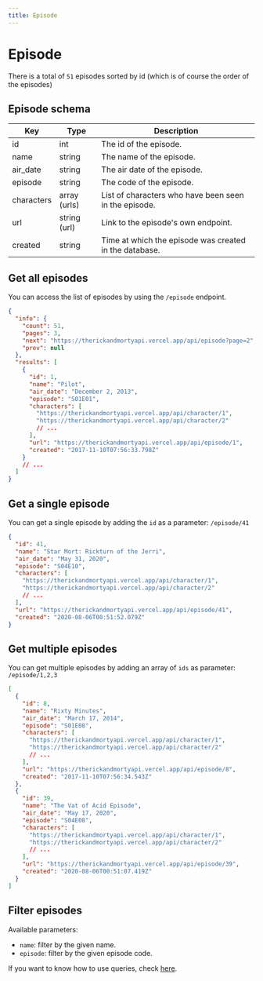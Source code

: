 ```yaml
---
title: Episode
---
```



# Episode

There is a total of `51` episodes sorted by id (which is of course the order of the episodes)

## Episode schema

| Key        | Type         | Description                                            |
| ---------- | ------------ | ------------------------------------------------------ |
| id         | int          | The id of the episode.                                 |
| name       | string       | The name of the episode.                               |
| air_date   | string       | The air date of the episode.                           |
| episode    | string       | The code of the episode.                               |
| characters | array (urls) | List of characters who have been seen in the episode.  |
| url        | string (url) | Link to the episode's own endpoint.                    |
| created    | string       | Time at which the episode was created in the database. |

## Get all episodes

You can access the list of episodes by using the `/episode` endpoint.

<Query endpoint="/episode" />

```json
{
  "info": {
    "count": 51,
    "pages": 3,
    "next": "https://therickandmortyapi.vercel.app/api/episode?page=2",
    "prev": null
  },
  "results": [
    {
      "id": 1,
      "name": "Pilot",
      "air_date": "December 2, 2013",
      "episode": "S01E01",
      "characters": [
        "https://therickandmortyapi.vercel.app/api/character/1",
        "https://therickandmortyapi.vercel.app/api/character/2"
        // ...
      ],
      "url": "https://therickandmortyapi.vercel.app/api/episode/1",
      "created": "2017-11-10T07:56:33.798Z"
    }
    // ...
  ]
}
```

## Get a single episode

You can get a single episode by adding the `id` as a parameter: `/episode/41`

<Query endpoint="/episode/41" />

```json
{
  "id": 41,
  "name": "Star Mort: Rickturn of the Jerri",
  "air_date": "May 31, 2020",
  "episode": "S04E10",
  "characters": [
    "https://therickandmortyapi.vercel.app/api/character/1",
    "https://therickandmortyapi.vercel.app/api/character/2"
    // ...
  ],
  "url": "https://therickandmortyapi.vercel.app/api/episode/41",
  "created": "2020-08-06T00:51:52.079Z"
}
```

## Get multiple episodes

You can get multiple episodes by adding an array of `ids` as parameter: `/episode/1,2,3`

<Query endpoint="/episode/8,39" />

```json
[
  {
    "id": 8,
    "name": "Rixty Minutes",
    "air_date": "March 17, 2014",
    "episode": "S01E08",
    "characters": [
      "https://therickandmortyapi.vercel.app/api/character/1",
      "https://therickandmortyapi.vercel.app/api/character/2"
      // ...
    ],
    "url": "https://therickandmortyapi.vercel.app/api/episode/8",
    "created": "2017-11-10T07:56:34.543Z"
  },
  {
    "id": 39,
    "name": "The Vat of Acid Episode",
    "air_date": "May 17, 2020",
    "episode": "S04E08",
    "characters": [
      "https://therickandmortyapi.vercel.app/api/character/1",
      "https://therickandmortyapi.vercel.app/api/character/2"
      // ...
    ],
    "url": "https://therickandmortyapi.vercel.app/api/episode/39",
    "created": "2020-08-06T00:51:07.419Z"
  }
]
```

## Filter episodes

Available parameters:

- `name`: filter by the given name.
- `episode`: filter by the given episode code.

If you want to know how to use queries, check [here](/docs/character#filter-characters).
